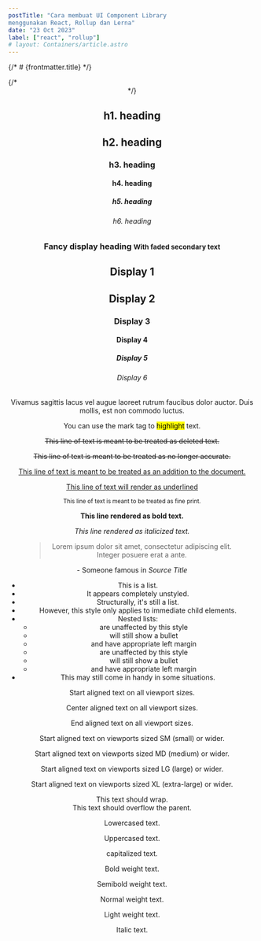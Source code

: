 ```yaml
---
postTitle: "Cara membuat UI Component Library
menggunakan React, Rollup dan Lerna"
date: "23 Oct 2023"
label: ["react", "rollup"]
# layout: Containers/article.astro
---
```



{/* # {frontmatter.title} */}

<Layout titlePage={frontmatter.postTitle}>
  {/* <Header slot="Header" /> */}
  <Header variant="blog" {...frontmatter} />
  <article class="prose lg:prose-xl text-[#2e3e6a] p-8 md:container mx-auto md:w-[50%] place-items-center content-start">
<h1>h1. heading</h1>
<h2>h2. heading</h2>
<h3>h3. heading</h3>
<h4>h4. heading</h4>
<h5>h5. heading</h5>
<h6>h6. heading</h6>
<h3 class="text-3xl font-medium leading-tight">
  Fancy display heading
  <small class="text-base-2"
    >With faded secondary text</small>
</h3>
<h1 class="mb-4 border-b pb-4 leading-tight">Display 1</h1>
<h2 class="mb-4 border-b pb-4 leading-tight">Display 2</h2>
<h3 class="mb-4 border-b pb-4 leading-tight">Display 3</h3>
<h4 class="mb-4 border-b pb-4 leading-tight">Display 4</h4>
<h5 class="mb-4 border-b pb-4 leading-tight">Display 5</h5>
<h6 class="leading-tight">Display 6</h6>
<p class="text-xl font-light">
  Vivamus sagittis lacus vel augue laoreet rutrum faucibus dolor auctor.
  Duis mollis, est non commodo luctus.
</p>
<p>You can use the mark tag to <mark>highlight</mark> text.</p>
<p>
  <del>This line of text is meant to be treated as deleted text.</del>
</p>
<p>
  <s>This line of text is meant to be treated as no longer accurate.</s>
</p>
<p>
  <ins
    >This line of text is meant to be treated as an addition to the
    document.</ins>
</p>
<p><u>This line of text will render as underlined</u></p>
<p>
  <small>This line of text is meant to be treated as fine print.</small>
</p>
<p><strong>This line rendered as bold text.</strong></p>
<p><em>This line rendered as italicized text.</em></p>

<figure>
  <blockquote>
    <p class="text-xl">
      Lorem ipsum dolor sit amet, consectetur adipiscing elit. Integer
      posuere erat a ante.
    </p>
  </blockquote>
  <figcaption class="text-sm text-base-2">
    - Someone famous in <cite title="Source Title">Source Title</cite>
  </figcaption>
</figure>

<ul>
  <li>This is a list.</li>
  <li>It appears completely unstyled.</li>
  <li>Structurally, it's still a list.</li>
  <li>However, this style only applies to immediate child elements.</li>
  <li>
    Nested lists:
    <ul class="ml-6 list-disc">
      <li>are unaffected by this style</li>
      <li>will still show a bullet</li>
      <li>and have appropriate left margin</li>
    </ul>
    <ul class="ml-6 list-decimal">
      <li>are unaffected by this style</li>
      <li>will still show a bullet</li>
      <li>and have appropriate left margin</li>
    </ul>
  </li>
  <li>This may still come in handy in some situations.</li>
</ul>

<p class="text-start">Start aligned text on all viewport sizes.</p>
<p class="text-center">Center aligned text on all viewport sizes.</p>
<p class="text-right">End aligned text on all viewport sizes.</p>

<p class="sm:text-start">
  Start aligned text on viewports sized SM (small) or wider.
</p>
<p class="sm:text-start">
  Start aligned text on viewports sized MD (medium) or wider.
</p>
<p class="sm:text-start">
  Start aligned text on viewports sized LG (large) or wider.
</p>
<p class="sm:text-start">
  Start aligned text on viewports sized XL (extra-large) or wider.
</p>

<div
  class="text-wrap w-24 rounded bg-primary text-center text-sm font-semibold text-white">
  This text should wrap.
</div>

<div class="w-40 whitespace-nowrap bg-primary-300 dark:bg-primary-500">
  This text should overflow the parent.
</div>

<p class="mb-4 lowercase">Lowercased text.</p>
<p class="mb-4 uppercase">Uppercased text.</p>
<p class="capitalize">capitalized text.</p>

<p class="mb-4 font-bold">Bold weight text.</p>
<p class="mb-4 font-semibold">Semibold weight text.</p>
<p class="mb-4 font-normal">Normal weight text.</p>
<p class="mb-4 font-light">Light weight text.</p>
<p class="italic">Italic text.</p>
</article>
</Layout>
